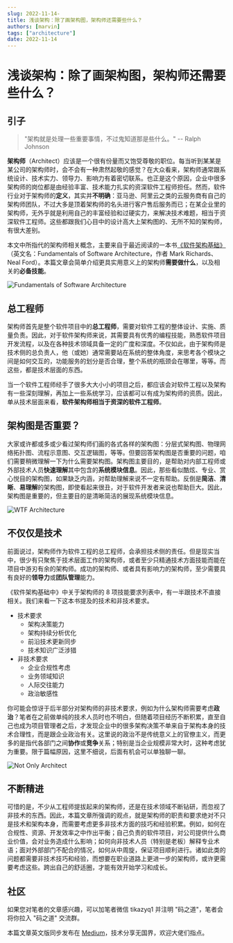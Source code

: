```yaml
---
slug: 2022-11-14-
title: 浅谈架构：除了画架构图，架构师还需要些什么？
authors: [marvin]
tags: ["architecture"]
date: 2022-11-14
---
```



# 浅谈架构：除了画架构图，架构师还需要些什么？

## 引子

> "架构就是处理一些重要事情，不过鬼知道那是些什么。" -- Ralph Johnson

**架构师**（Architect）应该是一个很有份量而又饱受尊敬的职位。每当听到某某是某公司的架构师时，会不会有一种肃然起敬的感觉？在大众看来，架构师通常跟系统设计、技术实力、领导力、影响力有着密切联系。也正是这个原因，企业中很多架构师的岗位都是由经验丰富、技术能力扎实的资深软件工程师担任。然而，软件行业对于架构师的**定义**，其实并**不明确**：亚马逊、阿里云之类的云服务商有自己的架构师团队，不过大多是顶着架构师的名头进行客户售后服务而已；在某企业里的架构师，无外乎就是利用自己的丰富经验和过硬实力，来解决技术难题，相当于资深软件工程师。这些都跟我们心目中的设计高大上架构图的、无所不知的架构师，有很大差别。

本文中所指代的架构师相关概念，主要来自于最近阅读的一本书[《软件架构基础》](https://www.oreilly.com/library/view/fundamentals-of-software/9781492043447/)（英文名：Fundamentals of Software Architecture，作者 Mark Richards、Neal Ford）。本篇文章会简单介绍更具实用意义上的架构师**需要做什么**，以及相关的**必备技能**。

![Fundamentals of Software Architecture](https://tva1.sinaimg.cn/large/008vxvgGly1h84u33fz4bj306y094wey.jpg)

## 总工程师

架构师首先是整个软件项目中的**总工程师**，需要对软件工程的整体设计、实施、质量负责。因此，对于软件架构师来说，其需要具有优秀的编程技能，熟悉软件项目开发流程，以及在各种技术领域具备一定的广度和深度。不仅如此，由于架构师是技术侧的总负责人，他（或她）通常需要站在系统的整体角度，来思考各个模块之间是如何交互的，功能服务的划分是否合理，整个系统的瓶颈会在哪里，等等。而这些，都是技术层面的东西。

当一个软件工程师经手了很多大大小小的项目之后，都应该会对软件工程以及架构有一些深刻理解，再加上一些系统学习，应该都可以有成为架构师的资质。因此，单从技术层面来看，**软件架构师相当于资深的软件工程师**。

## 架构图是否重要？

大家或许都或多或少看过架构师们画的各式各样的架构图：分层式架构图、物理网络拓扑图、流程示意图、交互逻辑图，等等。但要回答架构图是否重要的问题，咱们需要稍微理解一下为什么需要架构图。架构图主要目的，是帮助对内部工程师或外部技术人员**快速理解**其中包含的**系统模块信息**。因此，那些看似酷炫、专业、赏心悦目的架构图，如果缺乏内涵，对帮助理解来说不一定有帮助。反倒是**简洁**、**清晰**、**易理解**的架构图，即使看起来很丑，对于软件开发者来说也帮助巨大。因此，架构图是重要的，但主要目的是清晰简洁的展现系统模块信息。

![WTF Architecture](https://tva1.sinaimg.cn/large/008vxvgGly1h84u2m8xpej30ov0fen1e.jpg)

## 不仅仅是技术

前面说过，架构师作为软件工程的总工程师，会承担技术侧的责任。但是现实当中，很少有只聚焦于技术层面工作的架构师，或者至少只精通技术方面技能而能在项目中游刃有余的架构师。成功的架构师、或者具有影响力的架构师，至少需要具有良好的**领导力**或**团队管理**能力。

《软件架构基础中》中关于架构师的 8 项技能要求列表中，有一半跟技术不直接相关。我们来看一下这本书提及的技术和非技术要求。

- 技术要求
  - 架构决策能力
  - 架构持续分析优化
  - 前沿技术更新同步
  - 技术知识广泛涉猎
- 非技术要求
  - 企业合规性考虑
  - 业务领域知识
  - 人际交往能力
  - 政治敏感性

你可能会惊讶于后半部分对架构师的非技术要求，例如为什么架构师需要考虑**政治**？笔者在之前做单纯的技术人员时也不明白，但随着项目经历不断积累，直至自己也成为项目管理者之后，才发现企业中的很多架构决策不单来自于架构本身的技术合理性，而是跟企业政治有关。这里说的政治不是传统意义上的官僚主义，而更多的是指代各部门之间**协作**或**竞争**关系；特别是当企业规模非常大时，这种考虑犹为重要。限于篇幅原因，这里不细说，后面有机会可以单独聊一聊。

![Not Only Architect](https://tva1.sinaimg.cn/large/008vxvgGly1h84u8gxzl1j30z10u079e.jpg)

## 不断精进

可惜的是，不少从工程师提拔起来的架构师，还是在技术领域不断钻研，而忽视了非技术的东西。因此，本篇文章所强调的观点，就是架构师的职责和要求绝对不只是技术和架构本身，而需要考虑更多非技术方面的技巧和经验积累。例如，如何在合规性、资源、开发效率之中作出平衡；自己负责的软件项目，对公司提供什么商业价值，会对业务造成什么影响；如何向非技术人员（特别是老板）解释专业术语；面对外部部门不配合的情况，如何从中周旋，保证项目顺利进行。诸如此类的问题都需要非技术技巧和经验，而想要在职业道路上更进一步的架构师，或许更需要考虑这些。跨出自己的舒适圈，才能有效开始学习和成长。

## 社区

如果您对笔者的文章感兴趣，可以加笔者微信 tikazyq1 并注明 "码之道"，笔者会将你拉入 "码之道" 交流群。

本篇文章英文版同步发布在 [Medium](https://medium.com/@MarvinZhang89/talking-architecture-what-skills-should-architects-have-apart-from-drawing-architecture-diagrams-66f68b935008)，技术分享无国界，欢迎大佬们指点。
